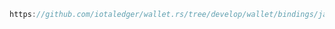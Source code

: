 ```java reference
https://github.com/iotaledger/wallet.rs/tree/develop/wallet/bindings/java/examples/src/SendAmount.java
```